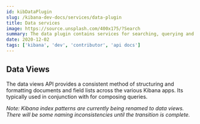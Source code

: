 ```yaml
---
id: kibDataPlugin
slug: /kibana-dev-docs/services/data-plugin
title: Data services
image: https://source.unsplash.com/400x175/?Search
summary: The data plugin contains services for searching, querying and filtering.
date: 2020-12-02
tags: ['kibana', 'dev', 'contributor', 'api docs']
---
```


## Data Views

The data views API provides a consistent method of structuring and formatting documents
and field lists across the various Kibana apps. Its typically used in conjunction with
<DocLink id="kibDevTutorialDataSearchAndSessions" section="high-level-search" text="SearchSource" /> for composing queries.

*Note: Kibana index patterns are currently being renamed to data views. There will be some naming inconsistencies until the transition is complete.*


